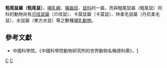 {{Automatic taxobox
| taxon = Hyomys
| image = 
| image_caption = 
| authority = Thomas, 1904
}}
'''粗尾鼠屬（粗尾鼠）'''，[[哺乳綱|哺乳綱]]、[[囓齒目|囓齒目]]、[[鼠科|鼠科]]的一屬，而與粗尾鼠屬（粗尾鼠）同科的動物尚有[[爪哇鼠屬|爪哇鼠屬]]（爪哇鼠）、卡莫鼠屬（卡莫鼠）、林柔毛鼠屬（丹尼柔毛鼠）、水鼠屬（東方水鼠）等之數種[[哺乳動物|哺乳動物]]。

==參考文獻==
*中國科學院，《中國科學院動物研究所的世界動物名稱資料庫》，[https://web.archive.org/web/20050718232917/http://vzd.brim.ac.cn/division/fauna/index.asp]

{{Taxonbar}}
[[Category:1904年描述的分类群|C]]
[[Category:鼠亚科|C]]